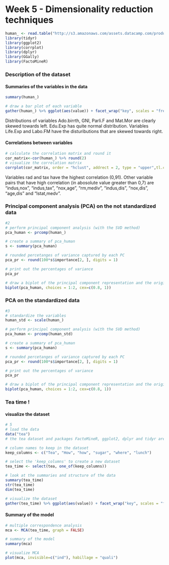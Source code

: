 # Week 5 - Dimensionality reduction techniques



```r
human_ <- read.table("http://s3.amazonaws.com/assets.datacamp.com/production/course_2218/datasets/human2.txt", sep  =",", header = T)
library(tidyr)
library(ggplot2)
library(corrplot)
library(dplyr)
library(GGally)
library(FactoMineR)
```
### Description of the dataset
#### Summaries of the variables in the data

```r
summary(human_)
```

```r
# draw a bar plot of each variable
gather(human_) %>% ggplot(aes(value)) + facet_wrap("key", scales = "free") + geom_histogram() + ggtitle("Distributions of variables")
```
Distributions of variables Ado.birrth, GNI, Parli.F and Mat.Mor are clearly skewed towards left. Edu.Exp has quite normal distribution. Variables Life.Exp and Labo.FM have the distuributions that are skewed towards right.

#### Correlations between variables

```r
# calculate the correlation matrix and round it
cor_matrix<-cor(human_) %>% round(2)
# visualize the correlation matrix
corrplot(cor_matrix, order = "hclust", addrect = 2, type = "upper",tl.col = "black", tl.srt = 45, tl.cex = 0.7)
```
Variables rad and tax have the highest correlation (0,91). Other variable pairs that have high correlation (in abosolute value greater than 0,7) are "indus,nox", "indus,tax", "nox,age", "rm,mediv", "indus,dis", "nox,dis", "age,dis" and "lstat,medv".



### Principal component analysis (PCA) on the not standardized data

```r
#2
# perform principal component analysis (with the SVD method)
pca_human <- prcomp(human_)

# create a summary of pca_human
s <- summary(pca_human)

# rounded percetanges of variance captured by each PC
pca_pr <- round(100*s$importance[2, ], digits = 1)

# print out the percentages of variance
pca_pr

# draw a biplot of the principal component representation and the original variables
biplot(pca_human, choices = 1:2, cex=c(0.8, 1))
```

### PCA on the standardized data

```r
#3
# standardize the variables
human_std <- scale(human_)

# perform principal component analysis (with the SVD method)
pca_human <- prcomp(human_std)

# create a summary of pca_human
s <- summary(pca_human)

# rounded percetanges of variance captured by each PC
pca_pr <- round(100*s$importance[2, ], digits = 1)

# print out the percentages of variance
pca_pr

# draw a biplot of the principal component representation and the original variables
biplot(pca_human, choices = 1:2, cex=c(0.8, 1))
```



### Tea time !
#### visualize the dataset
```r
# 5
# load the data
data("tea")
# the tea dataset and packages FactoMineR, ggplot2, dplyr and tidyr are available

# column names to keep in the dataset
keep_columns <- c("Tea", "How", "how", "sugar", "where", "lunch")

# select the 'keep_columns' to create a new dataset
tea_time <- select(tea, one_of(keep_columns))

# look at the summaries and structure of the data
summary(tea_time)
str(tea_time)
dim(tea_time)

# visualize the dataset
gather(tea_time) %>% ggplot(aes(value)) + facet_wrap("key", scales = "free") + theme(axis.text.x = element_text(angle = 45, hjust = 1, size = 8)) + geom_bar()

```
#### Summary of the model
```r
# multiple correspondence analysis
mca <- MCA(tea_time, graph = FALSE)

# summary of the model
summary(mca)

# visualize MCA
plot(mca, invisible=c("ind"), habillage = "quali")
```
